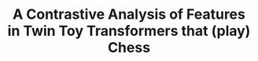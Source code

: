 ---
title: "A Contrastive Analysis of Features in Twin Toy Transformers that (play) Chess"
time:
  created: "2024-10-01T09:56:06.854Z"
  updated: "2024-10-01T06:19:19.634Z"
---